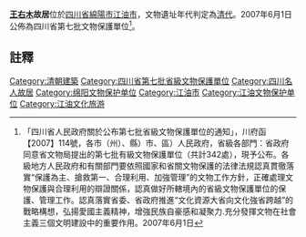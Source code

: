 {{msg:四川省文物保護單位
|名稱 = 王右木故居
|編號 = 295
|圖片 = 
|級別 = S7
|分類 = 
|時代 = [[清代|清代]]
|地点 = [[四川省|四川省]][[綿陽市|綿陽市]][[江油市|江油市]]
|坐標 =
|登錄 = 2007年6月1日
}}
'''[[王右木|王右木]]故居'''位於[[四川省|四川省]][[綿陽市|綿陽市]][[江油市|江油市]]，文物遺址年代判定為[[清代|清代]]。2007年6月1日公佈為四川省第七批文物保護單位<ref>「四川省人民政府關於公布第七批省級文物保護單位的通知」，川府函【2007】114號，各市（州）、縣）市、區）人民政府，省級各部門：省政府同意省文物局提出的第七批有級文物保護單位（共計342處），現予公布。各級地方人民政府和有關部門要依照國家和省關文物保護的法律法規認真貫徹落實“保護為主、搶救第一、合理利用、加強管理”的文物工作方針，正確處理文物保護與合理利用的辯證關係，認真做好所轄境內的省級文物保護單位的保護、管理工作。認真落實省委、省政府推進“文化資源大省向文化強省跨越”的戰略構想，弘揚愛國主義精神，增強民族自豪感和凝聚力.充分發揮文物在社會主義三個文明建設中的重要作用。2007年6月1日</ref>。
==註釋==
{{reflist}}

{{绵阳市境内的四川省文物保护单位}}
{{文物保護單位小作品}}
[[Category:清朝建築|Category:清朝建築]]
[[Category:四川省第七批省級文物保護單位|Category:四川省第七批省級文物保護單位]]
[[Category:四川名人故居|Category:四川名人故居]]
[[Category:绵阳文物保护单位|Category:绵阳文物保护单位]]
[[Category:江油市|Category:江油市]]
[[Category:江油文物保护单位|Category:江油文物保护单位]]
[[Category:江油文化旅游|Category:江油文化旅游]]